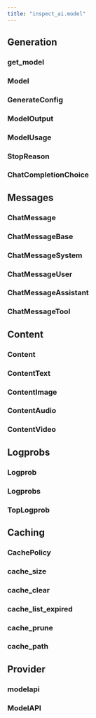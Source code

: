```yaml
---
title: "inspect_ai.model"
---
```


## Generation

### get_model
### Model
### GenerateConfig
### ModelOutput
### ModelUsage
### StopReason
### ChatCompletionChoice

## Messages

### ChatMessage
### ChatMessageBase
### ChatMessageSystem
### ChatMessageUser
### ChatMessageAssistant
### ChatMessageTool

## Content

### Content
### ContentText
### ContentImage
### ContentAudio
### ContentVideo

## Logprobs

### Logprob
### Logprobs
### TopLogprob

## Caching

### CachePolicy
### cache_size
### cache_clear
### cache_list_expired
### cache_prune
### cache_path

## Provider

### modelapi
### ModelAPI



